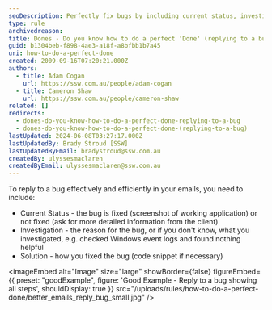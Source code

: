 ```yaml
---
seoDescription: Perfectly fix bugs by including current status, investigation, and solution in your email replies, ensuring efficient communication with clients.
type: rule
archivedreason:
title: Dones - Do you know how to do a perfect 'Done' (replying to a bug)?
guid: b1304beb-f898-4ae3-a18f-a8bfbb1b7a45
uri: how-to-do-a-perfect-done
created: 2009-09-16T07:20:21.000Z
authors:
  - title: Adam Cogan
    url: https://ssw.com.au/people/adam-cogan
  - title: Cameron Shaw
    url: https://ssw.com.au/people/cameron-shaw
related: []
redirects:
  - dones-do-you-know-how-to-do-a-perfect-done-replying-to-a-bug
  - dones-do-you-know-how-to-do-a-perfect-done-(replying-to-a-bug)
lastUpdated: 2024-06-08T03:27:17.000Z
lastUpdatedBy: Brady Stroud [SSW]
lastUpdatedByEmail: bradystroud@ssw.com.au
createdBy: ulyssesmaclaren
createdByEmail: ulyssesmaclaren@ssw.com.au
---
```


To reply to a bug effectively and efficiently in your emails, you need to include:
- Current Status - the bug is fixed (screenshot of working application) or not fixed (ask for more detailed information from the client)
- Investigation - the reason for the bug, or if you don't know, what you investigated, e.g. checked Windows event logs and found nothing helpful
- Solution - how you fixed the bug (code snippet if necessary)

<imageEmbed
  alt="Image"
  size="large"
  showBorder={false}
  figureEmbed={{
    preset: "goodExample",
    figure: 'Good Example - Reply to a bug showing all steps',
    shouldDisplay: true
  }}
  src="/uploads/rules/how-to-do-a-perfect-done/better_emails_reply_bug_small.jpg"
/>

